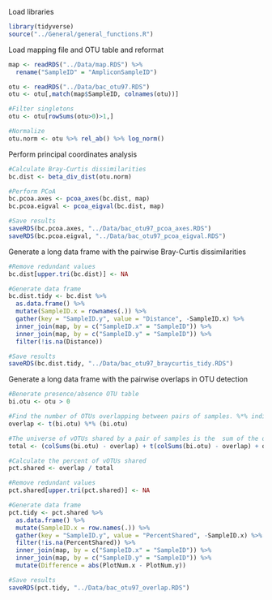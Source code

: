 Load libraries
```r
library(tidyverse)
source("../General/general_functions.R")
```

Load mapping file and OTU table and reformat
```r
map <- readRDS("../Data/map.RDS") %>% 
  rename("SampleID" = "AmpliconSampleID")

otu <- readRDS("../Data/bac_otu97.RDS")
otu <- otu[,match(map$SampleID, colnames(otu))]

#Filter singletons
otu <- otu[rowSums(otu>0)>1,]

#Normalize
otu.norm <- otu %>% rel_ab() %>% log_norm()
```

Perform principal coordinates analysis
```r
#Calculate Bray-Curtis dissimilarities
bc.dist <- beta_div_dist(otu.norm)

#Perform PCoA
bc.pcoa.axes <- pcoa_axes(bc.dist, map)
bc.pcoa.eigval <- pcoa_eigval(bc.dist, map)

#Save results
saveRDS(bc.pcoa.axes, "../Data/bac_otu97_pcoa_axes.RDS")
saveRDS(bc.pcoa.eigval, "../Data/bac_otu97_pcoa_eigval.RDS")
```

Generate a long data frame with the pairwise Bray-Curtis dissimilarities
```r
#Remove redundant values
bc.dist[upper.tri(bc.dist)] <- NA 

#Generate data frame
bc.dist.tidy <- bc.dist %>% 
  as.data.frame() %>% 
  mutate(SampleID.x = rownames(.)) %>% 
  gather(key = "SampleID.y", value = "Distance", -SampleID.x) %>% 
  inner_join(map, by = c("SampleID.x" = "SampleID")) %>% 
  inner_join(map, by = c("SampleID.y" = "SampleID")) %>% 
  filter(!is.na(Distance))

#Save results
saveRDS(bc.dist.tidy, "../Data/bac_otu97_braycurtis_tidy.RDS")
```

Generate a long data frame with the pairwise overlaps in OTU detection
```r
#Benerate presence/absence OTU table
bi.otu <- otu > 0

#Find the number of OTUs overlapping between pairs of samples. %*% indicates that this should be treated as a matrix multiplication in linear algebra
overlap <- t(bi.otu) %*% (bi.otu)

#The universe of vOTUs shared by a pair of samples is the  sum of the overlap and the number of vOTus unique to each of the samples.  
total <- (colSums(bi.otu) - overlap) + t(colSums(bi.otu) - overlap) + overlap

#Calculate the percent of vOTUs shared
pct.shared <- overlap / total

#Remove redundant values
pct.shared[upper.tri(pct.shared)] <- NA

#Generate data frame
pct.tidy <- pct.shared %>% 
  as.data.frame() %>% 
  mutate(SampleID.x = row.names(.)) %>% 
  gather(key = "SampleID.y", value = "PercentShared", -SampleID.x) %>% 
  filter(!is.na(PercentShared)) %>% 
  inner_join(map, by = c("SampleID.x" = "SampleID")) %>% 
  inner_join(map, by = c("SampleID.y" = "SampleID")) %>% 
  mutate(Difference = abs(PlotNum.x - PlotNum.y)) 

#Save results
saveRDS(pct.tidy, "../Data/bac_otu97_overlap.RDS")
```
